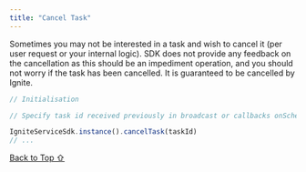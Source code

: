 ```yaml
---
title: "Cancel Task"
---
```


Sometimes you may not be interested in a task and wish to cancel it (per user request or your internal logic). SDK does not provide any feedback on the cancellation as this should be an impediment operation, and you should not worry if the task has been cancelled. It is guaranteed to be cancelled by Ignite.

```javascript
// Initialisation

// Specify task id received previously in broadcast or callbacks onScheduled() method

IgniteServiceSdk.instance().cancelTask(taskId)
// ...
```

[Back to Top ⇧](#top)
